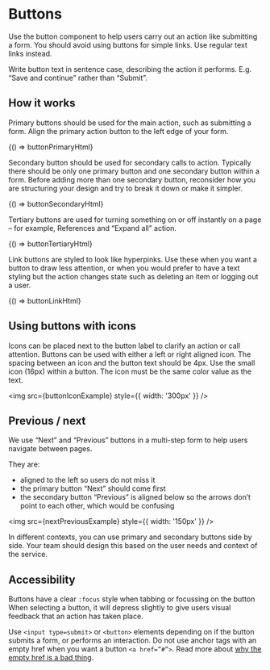 
<Meta title="Components/Buttons" />

# Buttons

Use the button component to help users carry out an action like submitting a form. You should avoid using buttons for simple links. Use regular text links instead.

Write button text in sentence case, describing the action it performs. E.g. “Save and continue” rather than “Submit”.

## How it works


Primary buttons should be used for the main action, such as submitting a form. Align the primary action button to the left edge of your form.

<Preview>
  <Story
    name="Primary"
    parameters={{ docs: { source: { code: buttonPrimaryHtml } } }}
  >
    {() => buttonPrimaryHtml}
  </Story>
</Preview>

Secondary button should be used for secondary calls to action. Typically there should be only one primary button and one secondary button within a form. Before adding more than one secondary button, reconsider how you are structuring your design and try to break it down or make it simpler.

<Preview>
  <Story
    name="Secondary"
    parameters={{ docs: { source: { code: buttonSecondaryHtml } } }}
  >
    {() => buttonSecondaryHtml}
  </Story>
</Preview>

Tertiary buttons are used for turning something on or off instantly on a page – for example, References and “Expand all” action.

<Preview>
  <Story
    name="Tertiary"
    parameters={{ docs: { source: { code: buttonTertiaryHtml } } }}
  >
    {() => buttonTertiaryHtml}
  </Story>
</Preview>

Link buttons are styled to look like hyperpinks. Use these when you want a button to draw less attention, or when you would prefer to have a text styling but the action changes state such as deleting an item or logging out a user.

<Preview>
  <Story
    name="LinkButton"
    parameters={{ docs: { source: { code: buttonLinkHtml } } }}
  >
    {() => buttonLinkHtml}
  </Story>
</Preview>

## Using buttons with icons

Icons can be placed next to the button label to clarify an action or call attention. Buttons can be used with either a left or right aligned icon.
The spacing between an icon and the button text should be 4px. Use the small icon (16px) within a button.
The icon must be the same color value as the text.

<img src={buttonIconExample} style={{ width: '300px' }} />

## Previous / next

We use “Next” and “Previous” buttons in a multi-step form to help users navigate between pages.

They are:

- aligned to the left so users do not miss it
- the primary button “Next” should come first
- the secondary button “Previous” is aligned below so the arrows don’t point to each other, which would be confusing

<img src={nextPreviousExample} style={{ width: '150px' }} />

In different contexts, you can use primary and secondary buttons side by side. Your team should design this based on the user needs and context of the service.

## Accessibility

Buttons have a clear `:focus` style when tabbing or focussing on the button
When selecting a button, it will depress slightly to give users visual feedback that an action has taken place.

Use `<input type=submit>` or `<button>` elements depending on if the button submits a form, or performs an interaction.
Do not use anchor tags with an empty href when you want a button `<a href=”#”>`. Read more about [why the empty href is a bad thing](https://adrianroselli.com/2016/01/links-buttons-submits-and-divs-oh-hell.html).
